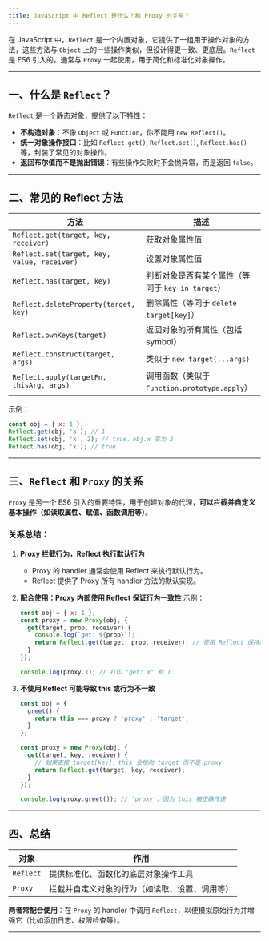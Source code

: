 ```yaml
---
title: JavaScript 中 Reflect 是什么？和 Proxy 的关系？
---
```


在 JavaScript 中，`Reflect` 是一个内置对象，它提供了一组用于操作对象的方法，这些方法与 `Object` 上的一些操作类似，但设计得更一致、更底层。`Reflect` 是 ES6 引入的，通常与 `Proxy` 一起使用，用于简化和标准化对象操作。

---

## 一、什么是 `Reflect`？

`Reflect` 是一个静态对象，提供了以下特性：

* **不构造对象**：不像 `Object` 或 `Function`，你不能用 `new Reflect()`。
* **统一对象操作接口**：比如 `Reflect.get()`, `Reflect.set()`, `Reflect.has()` 等，封装了常见的对象操作。
* **返回布尔值而不是抛出错误**：有些操作失败时不会抛异常，而是返回 `false`。

---

## 二、常见的 Reflect 方法

| 方法                                          | 描述                                   |
| ------------------------------------------- | ------------------------------------ |
| `Reflect.get(target, key, receiver)`        | 获取对象属性值                              |
| `Reflect.set(target, key, value, receiver)` | 设置对象属性值                              |
| `Reflect.has(target, key)`                  | 判断对象是否有某个属性（等同于 `key in target`）     |
| `Reflect.deleteProperty(target, key)`       | 删除属性（等同于 `delete target[key]`）       |
| `Reflect.ownKeys(target)`                   | 返回对象的所有属性（包括 symbol）                 |
| `Reflect.construct(target, args)`           | 类似于 `new target(...args)`            |
| `Reflect.apply(targetFn, thisArg, args)`    | 调用函数（类似于 `Function.prototype.apply`） |

示例：

```js
const obj = { x: 1 };
Reflect.get(obj, 'x'); // 1
Reflect.set(obj, 'x', 2); // true，obj.x 变为 2
Reflect.has(obj, 'x'); // true
```

---

## 三、`Reflect` 和 `Proxy` 的关系

`Proxy` 是另一个 ES6 引入的重要特性，用于创建对象的代理，**可以拦截并自定义基本操作（如读取属性、赋值、函数调用等）**。

### 关系总结：

1. **Proxy 拦截行为，Reflect 执行默认行为**

   * Proxy 的 handler 通常会使用 Reflect 来执行默认行为。
   * Reflect 提供了 Proxy 所有 handler 方法的默认实现。

2. **配合使用：Proxy 内部使用 Reflect 保证行为一致性**
   示例：

   ```js
   const obj = { x: 1 };
   const proxy = new Proxy(obj, {
     get(target, prop, receiver) {
       console.log(`get: ${prop}`);
       return Reflect.get(target, prop, receiver); // 使用 Reflect 保持默认行为
     }
   });

   console.log(proxy.x); // 打印 "get: x" 和 1
   ```

3. **不使用 Reflect 可能导致 this 或行为不一致**

   ```js
   const obj = {
     greet() {
       return this === proxy ? 'proxy' : 'target';
     }
   };

   const proxy = new Proxy(obj, {
     get(target, key, receiver) {
       // 如果直接 target[key]，this 会指向 target 而不是 proxy
       return Reflect.get(target, key, receiver);
     }
   });

   console.log(proxy.greet()); // 'proxy'，因为 this 被正确传递
   ```

---

## 四、总结

| 对象        | 作用                      |
| --------- | ----------------------- |
| `Reflect` | 提供标准化、函数化的底层对象操作工具      |
| `Proxy`   | 拦截并自定义对象的行为（如读取、设置、调用等） |

**两者常配合使用**：在 `Proxy` 的 handler 中调用 `Reflect`，以便模拟原始行为并增强它（比如添加日志、权限检查等）。

---


